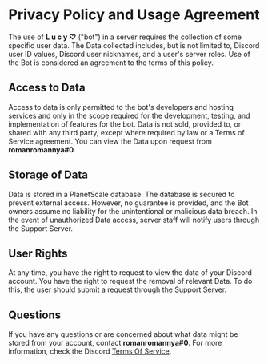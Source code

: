 
# Privacy Policy and Usage Agreement


The use of **L u c y ♡** ("bot") in a server requires the collection of some specific user data. The Data collected includes, but is not limited to, Discord user ID values, Discord user nicknames, and a user's server roles. Use of the Bot is considered an agreement to the terms of this policy.

## Access to Data

Access to data is only permitted to the bot's developers and hosting services and only in the scope required for the development, testing, and implementation of features for the bot. Data is not sold, provided to, or shared with any third party, except where required by law or a Terms of Service agreement. You can view the Data upon request from **romanromannya#0**.

## Storage of Data

Data is stored in a PlanetScale database. The database is secured to prevent external access. However, no guarantee is provided, and the Bot owners assume no liability for the unintentional or malicious data breach. In the event of unauthorized Data access, server staff will notify users through the Support Server.

## User Rights

At any time, you have the right to request to view the data of your Discord account. You have the right to request the removal of relevant Data. To do this, the user should submit a request through the Support Server.

## Questions

If you have any questions or are concerned about what data might be stored from your account, contact **romanromannya#0**. For more information, check the Discord [Terms Of Service](https://discord.com/terms).
